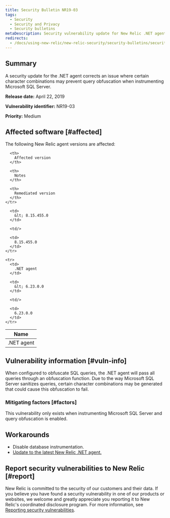```yaml
---
title: Security Bulletin NR19-03
tags:
  - Security
  - Security and Privacy
  - Security bulletins
metaDescription: Security vulnerability update for New Relic .NET agent.
redirects:
  - /docs/using-new-relic/new-relic-security/security-bulletins/security-bulletin-nr19-03
---
```


## Summary

A security update for the .NET agent corrects an issue where certain character combinations may prevent query obfuscation when instrumenting Microsoft SQL Server.

**Release date:** April 22, 2019

**Vulnerability identifier:** NR19-03

**Priority:** Medium

## Affected software [#affected]

The following New Relic agent versions are affected:

<table>
  <thead>
    <tr>
      <th>
        Name
      </th>

      <th>
        Affected version
      </th>

      <th>
        Notes
      </th>

      <th>
        Remediated version
      </th>
    </tr>
  </thead>

  <tbody>
    <tr>
      <td>
        .NET agent
      </td>

      <td>
        &lt; 8.15.455.0
      </td>

      <td/>

      <td>
        8.15.455.0
      </td>
    </tr>

    <tr>
      <td>
        .NET agent
      </td>

      <td>
        &lt; 6.23.0.0
      </td>

      <td/>

      <td>
        6.23.0.0
      </td>
    </tr>
  </tbody>
</table>

## Vulnerability information [#vuln-info]

When configured to obfuscate SQL queries, the .NET agent will pass all queries through an obfuscation function. Due to the way Microsoft SQL Server sanitizes queries, certain character combinations may be generated that could cause this obfuscation to fail.

### Mitigating factors [#factors]

This vulnerability only exists when instrumenting Microsoft SQL Server and query obfuscation is enabled.

## Workarounds

* Disable database instrumentation.
* [Update to the latest New Relic .NET agent.](/docs/agents/net-agent/installation/update-net-agent)

## Report security vulnerabilities to New Relic [#report]

New Relic is committed to the security of our customers and their data. If you believe you have found a security vulnerability in one of our products or websites, we welcome and greatly appreciate you reporting it to New Relic's coordinated disclosure program. For more information, see [Reporting security vulnerabilities](/docs/security/new-relic-security/data-privacy/reporting-security-vulnerabilities).
